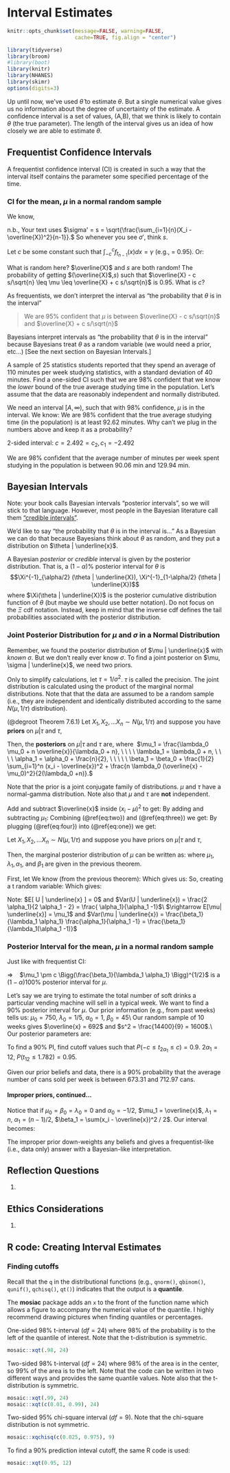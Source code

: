 # Interval Estimates {#intest}

```r
knitr::opts_chunk$set(message=FALSE, warning=FALSE, 
                      cache=TRUE, fig.align = "center")

library(tidyverse)
library(broom)
#library(boot)
library(knitr)
library(NHANES)
library(skimr)
options(digits=3)
```

Up until now, we've used $\hat{\theta}$ to estimate $\theta$.  But a single numerical value gives us no information about the degree of uncertainty of the estimate.  A confidence interval is a set of values, (A,B), that we think is likely to contain $\theta$ (the true parameter).  The length of the interval gives us an idea of how closely we are able to estimate $\theta$.

## Frequentist Confidence Intervals
A frequentist confidence interval (CI) is created in such a way that the interval itself contains the parameter some specified percentage of the time.

### CI for the mean, $\mu$ in a normal random sample

We know,
\begin{eqnarray*}
\frac{\overline{X} - \mu}{s / \sqrt{n}} \sim t_{n-1}
\end{eqnarray*}

n.b., Your text uses $\sigma' = s = \sqrt{\frac{\sum_{i=1}{n}(X_i - \overline{X})^2}{n-1}}.$  So whenever you see $\sigma'$, think $s.$


Let $c$ be some constant such that $\int_{-c}^c f_{t_{n-1}}(x) dx = \gamma$ (e.g., = 0.95).  Or:

\begin{eqnarray*}
P(-c \leq \frac{\overline{X} - \mu}{s/\sqrt{n}} \leq c) &=& 0.95\\
P( \overline{X} - c s/\sqrt{n} \leq \mu \leq \overline{X} + c s/\sqrt{n} ) &=& 0.95\\
\end{eqnarray*}


What is random here?  $\overline{X}$ and $s$ are both random! The probability of getting $(\overline{X}$,$s)$ such that $\overline{X} - c s/\sqrt{n} \leq \mu \leq \overline{X} + c s/\sqrt{n}$ is 0.95.  What is $c?$


As frequentists, we don't interpret the interval as "the probability that $\theta$ is in the interval"
\begin{eqnarray*}
X_1, X_2, \ldots, X_n &\rightarrow& \mbox{random}\\
\theta &\rightarrow& \mbox{fixed}\\
\end{eqnarray*}


>We are 95% confident that $\mu$ is between $\overline{X} - c s/\sqrt{n}$ and $\overline{X} + c s/\sqrt{n}$


Bayesians interpret intervals as "the probability that $\theta$ is in the interval" because Bayesians treat $\theta$ as a random variable (we would need a prior, etc...)  [See the next section on Bayesian Intervals.]

::: {.example}
A sample of 25 statistics students reported that they spend an average of 110 minutes per week studying statistics, with a standard deviation of 40 minutes.  Find a one-sided CI such that we are 98% confident that we know the *lower* bound of the true average studying time in the population.  Let's assume that the data are reasonably independent and normally distributed.


We need an interval $[ A,\infty)$, such that with 98% confidence, $\mu$ is in the interval.  We know:
\begin{eqnarray*}
P(c_1 \leq \frac{\overline{X} - \mu}{s/\sqrt{n}} \leq c_2) &=& 0.98\\
P( \overline{X} - c_2 s/\sqrt{n} \leq \mu \leq \overline{X} - c_1 s/\sqrt{n} ) &=& 0.98\\
P(-\infty \leq \frac{\overline{X} - \mu}{s/\sqrt{n}} \leq c_2) &=& 0.98\\
\\
\frac{\overline{X} - \mu}{s/\sqrt{n}} &\sim& t_{24} \rightarrow c_2 = 2.172\\
P( \overline{X} - 2.172 s/\sqrt{n} \leq \mu (\leq \infty) ) &=& 0.98\\
( \overline{X} - 2.172 s/\sqrt{n},\infty ) && \mbox{is a 98% CI}\\
\end{eqnarray*}
We are 98% confident that the true average studying time (in the population) is at least 92.62 minutes.  Why can't we plug in the numbers above and keep it as a probability?


2-sided interval: $c=2.492=c_2, c_1 = -2.492$
\begin{eqnarray*}
( \overline{X} - 2.492 s/\sqrt{n},\overline{X} + 2.492 s/\sqrt{n} ) && \mbox{is a 98% CI}\\
(90.06 \mbox{ min}, 129.94 \mbox{ min}) &&\\
\end{eqnarray*}


We are 98% confident that the average number of minutes per week spent studying in the population is between 90.06 min and 129.94 min.
:::


## Bayesian Intervals

Note: your book calls Bayesian intervals "posterior intervals", so we will stick to that language.  However, most people in the Bayesian literature call them <a href = "https://en.wikipedia.org/wiki/Credible_interval" target = "_blank">"credible intervals"</a>.


We'd like to say "the probability that $\theta$ is in the interval is..."  As a Bayesian we can do that because Bayesians think about $\theta$ as random, and they put a distribution on $\theta | \underline{x}$.

A Bayesian *posterior* or *credible* interval is given by the posterior distribution.  That is, a ($1-\alpha$)% posterior interval for $\theta$ is $$\Xi^{-1}_{\alpha/2} (\theta | \underline{X}), \Xi^{-1}_{1-\alpha/2} (\theta | \underline{X})$$
where $\Xi(\theta | \underline{X})$ is the posterior cumulative distribution function of $\theta$ (but maybe we should use better notation).  Do not focus on the $\Xi$ cdf notation.  Instead, keep in mind that the inverse cdf defines the tail probabilities associated with the posterior distribution.

### Joint Posterior Distribution for $\mu$ and $\sigma$ in a Normal Distribution
Remember, we found the posterior distribution of $\mu | \underline{x}$ with *known* $\sigma$.  But we don't really ever know $\sigma$.  To find a joint posterior on $\mu, \sigma | \underline{x}$, we need two priors.


Only to simplify calculations, let $\tau = 1/\sigma^2$.  $\tau$ is called the precision. The joint distribution is calculated using the product of the marginal normal distributions.  Note that that the data are assumed to be a random sample (i.e., they are independent and identically distributed according to the same $N(\mu, 1/\tau)$ distribution).

\begin{eqnarray*}
f(x | \mu, \tau) &=& \Bigg( \frac{\tau}{2 \pi} \Bigg) ^{1/2} exp \bigg[ \frac{-1}{2} \tau (x-\mu)^2 \bigg]\\
f(\underline{x} | \mu, \tau) &=& \Bigg( \frac{\tau}{2 \pi} \Bigg) ^{n/2} exp \bigg[ \frac{-1}{2} \tau \sum_{i=1}^n (x_i-\mu)^2 \bigg]\\
\end{eqnarray*}



::: {.theorem}
(@degroot Theorem 7.6.1) 
Let $X_1, X_2, \ldots X_n \sim N(\mu, 1/\tau)$ and suppose you have **priors** on $\mu|\tau$ and $\tau$,
\begin{eqnarray*}
\mu|\tau &\sim& N(\mu_0, 1/(\lambda_0 \tau) )\\
\tau &\sim& \mbox{ Gamma} (\alpha_0, \beta_0)
\end{eqnarray*}


Then, the **posteriors** on $\mu|\tau$ and $\tau$ are,
\begin{eqnarray*}
\mu | \tau, \underline{x} &\sim& N(\mu_1, 1/(\lambda_1 \tau) )\\
\tau \  | \ \underline{x}  &\sim& \mbox{ Gamma} (\alpha_1, \beta_1)
\end{eqnarray*}
where \ $\mu_1 = \frac{\lambda_0 \mu_0 + n \overline{x}}{\lambda_0 + n}, \ \ \ \ \lambda_1 = \lambda_0 + n, \ \ \ \ \alpha_1 = \alpha_0 + \frac{n}{2}, \ \ \ \ \ \beta_1 = \beta_0 + \frac{1}{2} \sum_{i=1}^n (x_i - \overline{x})^2 + \frac{n \lambda_0 (\overline{x} - \mu_0)^2}{2(\lambda_0 +n)}.$


Note that the prior is a joint conjugate family of distributions.  $\mu$ and $\tau$ have a normal-gamma distribution.  Note also that $\mu$ and $\tau$ are **not** independent.
:::

::: {.proof}
\begin{align}
f(\underline{x} | \mu, \tau) &= \Bigg( \frac{\tau}{2\pi}\Bigg)^{n/2} exp \Bigg[ -\frac{1}{2} \tau \sum_{i=1}^n (x_i - \mu)^2 \Bigg] \nonumber \\
\xi_1(\mu|\tau) &= \Bigg( \frac{\lambda_0 \tau}{2\pi}\Bigg)^{1/2} exp \Bigg[ -\frac{1}{2} \lambda_0 \tau (\mu - \mu_0)^2 \Bigg]  \nonumber \\
\xi_2(\tau) &= \frac{\beta_0^{\alpha_0}}{\Gamma(\alpha_0)} \tau^{\alpha_0 - 1}e^{-\beta_0 \tau} \nonumber \\
\mbox{Note, } & \mu  \mbox{ and $\tau$ are not independent, and } \xi(\mu, \tau) = \xi_1(\mu|\tau) \ \xi_2(\tau) \nonumber \\
 \nonumber \\
\xi(\mu,\tau|\underline{x}) &\propto f(\underline{x} | \mu, \tau) \ \xi_1(\mu|\tau) \ \xi_2(\tau) \nonumber \\
&\propto \tau^{\alpha_0 + (n+1)/2 -1} \exp \Bigg[-\frac{\tau}{2} \Bigg(\lambda_0 [\mu-\mu_0]^2 + \sum_{i=1}^{n}(x_i -\mu)^2 \Bigg) - \beta_0 \tau \Bigg] (\#eq:one) \end{align}
Add and subtract $\overline{x}$ inside $(x_i -\mu)^2$ to get:
\begin{align}
\sum_{i=1}^n(x_i -\mu)^2 &= \sum_{i=1}^n(x_i - \overline{x})^2 + n(\overline{x} -\mu)^2
(\#eq:two) \end{align}
By adding and subtracting $\mu_1$:
\begin{align}
n(\overline{x} -\mu)^2 + \lambda_0 (\mu - \mu_0)^2 &= (\lambda_0 + n)(\mu - \mu_1)^2 + \frac{n\lambda_0(\overline{x} - \mu_0)^2}{\lambda_0 + n} (\#eq:three)
\end{align}
Combining (\@ref{eq:two}) and (\@ref{eq:three}) we get:
\begin{align}
\sum_{i=1}^n(x_i -\mu)^2 + \lambda_0 (\mu - \mu_0)^2 = (\lambda_0 + n)(\mu - \mu_1)^2 + \sum_{i=1}^n(x_i - \overline{x})^2 + \frac{n\lambda_0(\overline{x} - \mu_0)^2}{\lambda_0 + n} (\#eq:four)
\end{align}
By plugging (\@ref{eq:four}) into (\@ref{eq:one}) we get:
\begin{eqnarray}
\xi(\mu, \tau | \underline{x}) &\propto& \Bigg\{ \tau^{1/2} exp \Bigg[ -\frac{1}{2} \lambda_1 \tau (\mu - \mu_1)^2 \Bigg] \Bigg\} (\tau^{\alpha_1 -1} e^{-\beta_1 \tau})\\
\xi(\mu, \tau | \underline{x}) &=& \xi_1(\mu | \tau, \underline{x}) \xi_2(\tau | \underline{x})
\end{eqnarray}
\begin{flushright}
$\sqcap \! \! \! \! \sqcup$
\end{flushright}
:::



::: {.theorem}
Let $X_1, X_2, \ldots X_n \sim N(\mu, 1/\tau)$ and suppose you have priors on $\mu|\tau$ and $\tau$,
\begin{eqnarray*}
\mu|\tau &\sim& N(\mu_0, 1/(\lambda_0 \tau) )\\
\tau &\sim& \mbox{ Gamma} (\alpha_0, \beta_0)
\end{eqnarray*}


Then, the marginal posterior distribution of $\mu$ can be written as:
\begin{eqnarray*}
\bigg(\frac{\lambda_1 \alpha_1}{\beta_1} \bigg)^{1/2} (\mu-\mu_1) \  | \ \underline{x} \sim t_{2\alpha_1}
\end{eqnarray*}
where $\mu_1, \lambda_1, \alpha_1,$ and $\beta_1$ are given in the previous theorem.
:::

::: {.proof}
First, let
\begin{eqnarray*}
z &=& (\lambda_1 \tau)^{1/2} (\mu-\mu_1) = u(\mu)\\
\mu &=& z (\lambda_1 \tau)^{-1/2} + \mu_1 = w(z)
\end{eqnarray*}
We know (from the previous theorem):
\begin{eqnarray}
\xi(\mu,\tau|\underline{x}) &=& \xi_1(\mu|\tau,\underline{x}) \ \ \xi_2(\tau|\underline{x})\\
\mbox{So, } \xi(z,\tau|\underline{x}) &=& \xi_1(w(z)|\tau,\underline{x})\ \ \Bigg| \frac{\partial w(z)}{\partial z} \Bigg| \ \ \xi_2 (\tau|\underline{x})\\
&=& \xi_1(z(\lambda_1 \tau)^{-1/2} + \mu_1| \tau,\underline{x}) \ \ \big| (\lambda_1 \tau)^{-1/2} \big| \ \ \xi_2 (\tau|\underline{x})\\
&=& \sqrt{\frac{\lambda_1 \tau}{2 \pi}} \exp \Bigg \{ \frac{-(z(\lambda_1 \tau)^{-1/2} + \mu_1 -\mu_1)^2}{2(\lambda_1 \tau)^{-1}} \Bigg\} \ \ (\lambda_1 \tau)^{-1/2} \ \ \xi_2(\tau|\underline{x})\\
&=& \sqrt{\frac{1}{2\pi}} \exp(-z^2/2) \ \ \xi_2(\tau|\underline{x})\\
&=& \Phi(z|\underline{x}) \ \ \xi_2(\tau|\underline{x})\\
\end{eqnarray}
Which gives us:
\begin{eqnarray*}
Z|\underline{x} &\sim& N(0,1) \ \ \ \ \tau| \underline{x} \sim \mbox{Gamma}(\alpha_1,\beta_1) \ \ \mbox{  (Independent!)}\\
\mbox{Let } Y &=& 2\beta_1\tau \rightarrow Y|\underline{x} \sim \mbox{Gamma}(\alpha_1, 1/2) \equiv \chi^2_{2\alpha_1}
\end{eqnarray*}
So, creating a t random variable:
\begin{eqnarray}
U = \frac{Z}{\sqrt{Y/2\alpha_1}} = \frac{(\lambda_1 \tau)^{1/2} (\mu-\mu_1)}{\sqrt{2\beta_1\tau/2\alpha_1}} = \Bigg(\frac{\lambda_1 \alpha_1}{\beta_1} \Bigg)^{1/2}(\mu-\mu_1)
\end{eqnarray}
Which gives:
\begin{eqnarray}
\Bigg(\frac{\lambda_1 \alpha_1}{\beta_1} \Bigg)^{1/2}(\mu-\mu_1) \  | \ \underline{x}  \sim t_{2\alpha_1}
\end{eqnarray}
\begin{flushright}
$\sqcap \! \! \! \! \sqcup$
\end{flushright}
:::


Note: $E[ U | \underline{x} ] = 0$ and $Var(U | \underline{x}) = \frac{2 \alpha_1}{2 \alpha_1 - 2} = \frac{ \alpha_1}{\alpha_1 -1}$\\
$\rightarrow E[\mu| \underline{x}] = \mu_1$ and $Var(\mu | \underline{x}) = \frac{\beta_1}{\lambda_1 \alpha_1} \frac{\alpha_1}{\alpha_1 -1} = \frac{\beta_1}{\lambda_1(\alpha_1 -1)}$


### Posterior Interval for the mean, $\mu$ in a normal random sample

Just like with frequentist CI:
\begin{eqnarray*}
P( -c \leq U \leq c \  | \ \underline{x} ) &=& 1 - \alpha\\
P( -c \leq \Bigg( \frac{\lambda_1 \alpha_1}{\beta_1} \Bigg)^{1/2} (\mu - \mu_1) \leq c \  | \ \underline{x} ) &=& 1 - \alpha\\
P( \mu_1 - c \Bigg(\frac{\beta_1}{\lambda_1 \alpha_1} \Bigg)^{1/2} \leq \mu \leq \mu_1 + c \Bigg(\frac{\beta_1}{\lambda_1 \alpha_1} \Bigg)^{1/2} \  | \ \underline{x} ) &=& 1 - \alpha\\
\end{eqnarray*}

$\Rightarrow$ \ \ \ $\mu_1 \pm c \Bigg(\frac{\beta_1}{\lambda_1 \alpha_1} \Bigg)^{1/2}$ is a $(1 - \alpha)100\%$ posterior interval for $\mu$.

::: {.example}
Let's say we are trying to estimate the total number of soft drinks a particular vending machine will sell in a typical week.  We want to find a 90% posterior interval for $\mu$.  Our prior information (e.g., from past weeks) tells us:
\begin{eqnarray*}
\mu | \tau &\sim& N(750, 5 / \tau = \frac{1}{(1/5)\tau} )\\
\tau &\sim& gamma(1, 45)
\end{eqnarray*}
$\mu_0 = 750$, $\lambda_0 = 1/5$, $\alpha_0 = 1$, $\beta_0=45$\\
Our random sample of 10 weeks gives $\overline{x} = 692$ and $s^2 = \frac{14400}{9} = 1600$.\\
Our posterior parameters are:
\begin{eqnarray*}
\mu_1 &=& \frac{\lambda_0 \mu_0 + n \overline{x}}{\lambda_0 + n} = \frac{(1/5)750 + 6920}{(1/5) + 10} = 693.14\\
\lambda_1 &=& \lambda_0 + n = 10.2\\
\alpha_1 &=& \alpha_0 + n/2 = 1+ 5 =6\\
\beta_1 &=& \beta_0 + \frac{1}{2} \sum_{i=1}^n (x_i - \overline{x})^2 + \frac{n \lambda_0 (\overline{x} - \mu_0)^2}{2(\lambda_0 +n)} = 45 + 14400/2 + \frac{10(1/5) (692-750)^2}{2(1/5 +10)} = 7574.8
\end{eqnarray*}


To find a 90% PI, find cutoff values such that $P(-c \leq t_{2\alpha_1} \leq c) = 0.9$. $2 \alpha_1 =12$, $P(t_{12} \leq 1.782) = 0.95$.
\begin{eqnarray*}
P(-1.782 \leq U \leq 1.782  \  | \ \underline{x} ) &=& 0.9\\
P(\mu_1 - 1.782 (\frac{\beta_1}{\lambda_1 \alpha_1})^{1/2} \leq \mu \leq \mu_1 + 1.782 (\frac{\beta_1}{\lambda_1 \alpha_1})^{1/2} \  | \ \underline{x} ) &=& 0.9\\
P(673.31 \leq \mu \leq 712.97 \  | \ \underline{x} ) &=& 0.9
\end{eqnarray*}

Given our prior beliefs and data, there is a 90% probability that the average number of cans sold per week is between 673.31 and 712.97 cans.
:::

#### Improper priors, continued... {-}
Notice that if $\mu_0 = \beta_0 = \lambda_0 = 0$ and $\alpha_0= -1/2$, $\mu_1 = \overline{x}$, $\lambda_1 = n$, $\alpha_1 = (n-1)/2$, $\beta_1 = \sum(x_i - \overline{x})^2 / 2$.  Our interval becomes:

\begin{eqnarray*}
\overline{x} &\pm& t^* \Bigg( \frac{(1/2) \sum(x_i - \overline{x})^2}{n (n-1)/2} \Bigg)^{1/2}\\
\overline{x} &\pm& t^* s/\sqrt{n}
\end{eqnarray*}


The improper prior down-weights any beliefs and gives a frequentist-like (i.e., data only) answer with a Bayesian-like interpretation.


## <i class="fas fa-lightbulb" target="_blank"></i> Reflection Questions

1. 

## <i class="fas fa-balance-scale"></i> Ethics Considerations

1. 


## R code: Creating Interval Estimates

### Finding cutoffs

Recall that the `q` in the distributional functions (e.g., `qnorm()`, `qbinom()`, `qunif()`, `qchisq()`, `qt()`) indicates that the output is a **quantile**.

The **mosiac** package adds an `x` to the front of the function name which allows a figure to accompany the numerical value of the quantile.  I highly recommend drawing pictures when finding quantiles or percentages.

One-sided 98% t-interval $(df = 24)$ where 98% of the probability is to the left of the quantile of interest. Note that the t-distribution is symmetric.

```r
mosaic::xqt(.98, 24)
```

Two-sided 98% t-interval $(df = 24)$ where 98% of the area is in the center, so 99% of the area is to the left.  Note that the code can be written in two different ways and provides the same quantile values. Note also that the t-distribution is symmetric.

```r
mosaic::xqt(.99, 24)
mosaic::xqt(c(0.01, 0.99), 24)
```

Two-sided 95% chi-square interval $(df = 9)$.  Note that the chi-square distribution is not symmetric.

```r
mosaic::xqchisq(c(0.025, 0.975), 9)
```

To find a 90% prediction inteval cutoff, the same R code is used:

```r
mosaic::xqt(0.95, 12)
```


